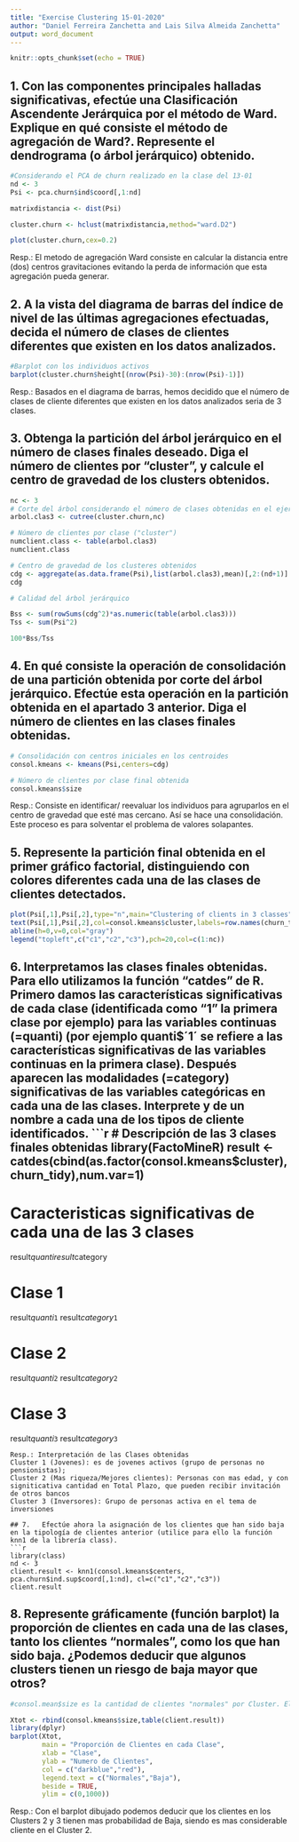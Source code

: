 ```yaml
---
title: "Exercise Clustering 15-01-2020"
author: "Daniel Ferreira Zanchetta and Lais Silva Almeida Zanchetta"
output: word_document
---
```


```r
knitr::opts_chunk$set(echo = TRUE)
```

## 1.	Con las componentes principales halladas significativas, efectúe una Clasificación Ascendente Jerárquica por el método de Ward. Explique en qué consiste el método de agregación de Ward?. Represente el dendrograma (o árbol jerárquico) obtenido. 
```r
#Considerando el PCA de churn realizado en la clase del 13-01
nd <- 3
Psi <- pca.churn$ind$coord[,1:nd]

matrixdistancia <- dist(Psi)

cluster.churn <- hclust(matrixdistancia,method="ward.D2")

plot(cluster.churn,cex=0.2)
```
Resp.: El metodo de agregación Ward consiste en calcular la distancia entre (dos) centros gravitaciones evitando la perda de información que esta agregación pueda generar.

## 2.	A la vista del diagrama de barras del índice de nivel de las últimas agregaciones efectuadas, decida el número de clases de clientes diferentes que existen en los datos analizados. 
```r
#Barplot con los individuos activos
barplot(cluster.churn$height[(nrow(Psi)-30):(nrow(Psi)-1)])
```
Resp.: Basados en el diagrama de barras, hemos decidido que el número de clases de cliente diferentes que existen en los datos analizados seria de 3 clases.

## 3.	Obtenga la partición del árbol jerárquico en el número de clases finales deseado. Diga el número de clientes por “cluster”, y calcule el centro de gravedad de los clusters obtenidos.
```r
nc <- 3
# Corte del árbol considerando el número de clases obtenidas en el ejercicio anterior
arbol.clas3 <- cutree(cluster.churn,nc)

# Número de clientes por clase ("cluster")
numclient.class <- table(arbol.clas3)
numclient.class

# Centro de gravedad de los clusteres obtenidos
cdg <- aggregate(as.data.frame(Psi),list(arbol.clas3),mean)[,2:(nd+1)]
cdg

# Calidad del árbol jerárquico

Bss <- sum(rowSums(cdg^2)*as.numeric(table(arbol.clas3)))
Tss <- sum(Psi^2)

100*Bss/Tss
```

## 4.	En qué consiste la operación de consolidación de una partición obtenida por corte del árbol jerárquico. Efectúe esta operación en la partición obtenida en el apartado 3 anterior. Diga el número de clientes en las clases finales obtenidas.
```r
# Consolidación con centros iniciales en los centroides
consol.kmeans <- kmeans(Psi,centers=cdg)

# Número de clientes por clase final obtenida
consol.kmeans$size
```
Resp.: Consiste en identificar/ reevaluar los individuos para agruparlos en el centro de gravedad que esté mas cercano. Así se hace una consolidación. Este proceso es para solventar el problema de valores solapantes.

## 5.	Represente la partición final obtenida en el primer gráfico factorial, distinguiendo con colores diferentes cada una de las clases de clientes detectados. 
```r
plot(Psi[,1],Psi[,2],type="n",main="Clustering of clients in 3 classes")
text(Psi[,1],Psi[,2],col=consol.kmeans$cluster,labels=row.names(churn_tidy),cex = 0.6)
abline(h=0,v=0,col="gray")
legend("topleft",c("c1","c2","c3"),pch=20,col=c(1:nc))
```

## 6.	Interpretamos las clases finales obtenidas. Para ello utilizamos la función “catdes” de R. Primero damos las características significativas de cada clase (identificada como "1" la primera clase por ejemplo) para las variables continuas (=quanti) (por ejemplo quanti$´1´ se refiere a las características significativas de las variables continuas en la primera clase). Después aparecen las modalidades (=category) significativas de las variables categóricas en cada una de las clases. Interprete y de un nombre a cada una de los tipos de cliente identificados.
```r
# Descripción de las 3 clases finales obtenidas
library(FactoMineR)
result <- catdes(cbind(as.factor(consol.kmeans$cluster),churn_tidy),num.var=1)

# Caracteristicas significativas de cada una de las 3 clases
result$quanti
result$category

# Clase 1
result$quanti$`1`
result$category$`1`

# Clase 2
result$quanti$`2`
result$category$`2`

# Clase 3
result$quanti$`3`
result$category$`3`
```
Resp.: Interpretación de las Clases obtenidas 
Cluster 1 (Jovenes): es de jovenes activos (grupo de personas no pensionistas);
Cluster 2 (Mas riqueza/Mejores clientes): Personas con mas edad, y con signiticativa cantidad en Total Plazo, que pueden recibir invitación de otros bancos
Cluster 3 (Inversores): Grupo de personas activa en el tema de inversiones

## 7.	Efectúe ahora la asignación de los clientes que han sido baja en la tipología de clientes anterior (utilice para ello la función knn1 de la librería class). 
```r
library(class)
nd <- 3
client.result <- knn1(consol.kmeans$centers, pca.churn$ind.sup$coord[,1:nd], cl=c("c1","c2","c3"))
client.result
```

## 8.	Represente gráficamente (función barplot) la proporción de clientes en cada una de las clases, tanto los clientes “normales”, como los que han sido baja. ¿Podemos deducir que algunos clusters tienen un riesgo de baja mayor que otros?
```r
#consol.mean$size es la cantidad de clientes "normales" por Cluster. El client.result es el resultado del knn1 de los Individuos de Baja.

Xtot <- rbind(consol.kmeans$size,table(client.result))
library(dplyr)
barplot(Xtot,
        main = "Proporción de Clientes en cada Clase", 
        xlab = "Clase",
        ylab = "Numero de Clientes", 
        col = c("darkblue","red"),
        legend.text = c("Normales","Baja"), 
        beside = TRUE,
        ylim = c(0,1000))
```

Resp.: Con el barplot dibujado podemos deducir que los clientes en los Clusters 2 y 3 tienen mas probabilidad de Baja, siendo es mas considerable cliente en el Cluster 2.